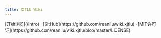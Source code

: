 ```yaml
---
title: XJTLU Wiki
---
```



<HomePage />

<div className="mt-16 mb-20 text-center">
    [开始浏览](/intro) · [GitHub](https://github.com/reanilu/wiki.xjtlu) · [MIT许可证](https://github.com/reanilu/wiki.xjtlu/blob/master/LICENSE)
</div>
